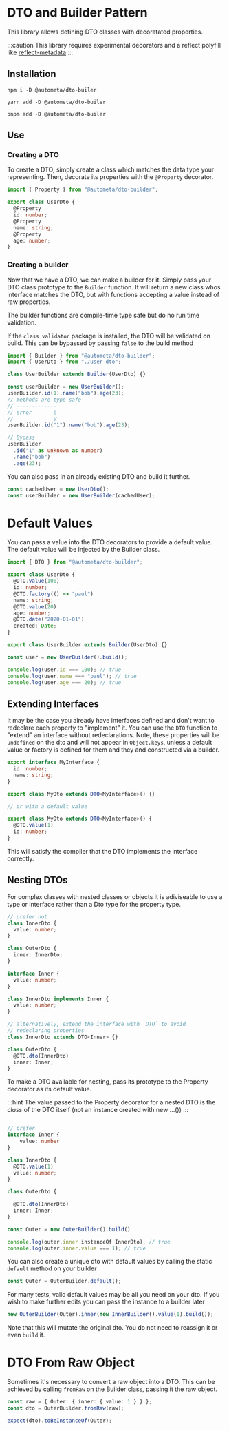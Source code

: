 
# DTO and Builder Pattern

This library allows defining DTO classes with decoratated properties.

:::caution
This library requires experimental decorators and a reflect polyfill
like [reflect-metadata](https://www.npmjs.com/package/reflect-metadata)
:::

## Installation

<Tabs>
  <TabItem value="npm" label="NPM">

    npm i -D @autometa/dto-builer

  </TabItem>

  <TabItem value="yarn" label="YARN">

    yarn add -D @autometa/dto-builer

  </TabItem>
  
  <TabItem value="pnpm" label="PNPM">

    pnpm add -D @autometa/dto-builer

  </TabItem>

</Tabs>

## Use

### Creating a DTO

To create a DTO, simply create a class which matches the data type your
representing. Then, decorate its properties with the `@Property` decorator.

```ts
import { Property } from "@autometa/dto-builder";

export class UserDto {
  @Property
  id: number;
  @Property
  name: string;
  @Property
  age: number;
}
```

### Creating a builder

Now that we have a DTO, we can make a builder for it. Simply pass
your DTO class prototype to the `Builder` function. It will return a new
class whos interface matches the DTO, but with functions accepting a value
instead of raw properties.

The builder functions are compile-time type safe but do no
run time validation.

If the `class validator` package is installed, the DTO will be validated on build. This can be bypassed by passing `false` to the build method

```ts
import { Builder } from "@autometa/dto-builder";
import { UserDto } from "./user-dto";

class UserBuilder extends Builder(UserDto) {}

const userBuilder = new UserBuilder();
userBuilder.id(1).name("bob").age(23);
// methods are type safe
// -------------
// error       |
//             V
userBuilder.id("1").name("bob").age(23);

// Bypass
userBuilder
  .id("1" as unknown as number)
  .name("bob")
  .age(23);
```

You can also pass in an already existing DTO and build it
further.

```ts
const cachedUser = new UserDto();
const userBuilder = new UserBuilder(cachedUser);
```

# Default Values

You can pass a value into the DTO decorators to provide a default value.
The default value will be injected by the Builder class.

```ts
import { DTO } from "@autometa/dto-builder";

export class UserDto {
  @DTO.value(100)
  id: number;
  @DTO.factory(() => "paul")
  name: string;
  @DTO.value(20)
  age: number;
  @DTO.date("2020-01-01")
  created: Date;
}

export class UserBuilder extends Builder(UserDto) {}

const user = new UserBuilder().build();

console.log(user.id === 100); // true
console.log(user.name === "paul"); // true
console.log(user.age === 20); // true
```

## Extending Interfaces

It may be the case you already have interfaces defined and don't want
to redeclare each property to "implement" it. You can use the `DTO`
function to "extend" an interface without redeclarations. Note,
these properties will be `undefined` on the dto and will not appear
in `Object.keys`, unless a default value or factory is defined for them and they
and constructed via a builder.

```ts
export interface MyInterface {
  id: number;
  name: string;
}

export class MyDto extends DTO<MyInterface>() {}

// or with a default value

export class MyDto extends DTO<MyInterface>() {
  @DTO.value(1)
  id: number;
}
```

This will satisfy the compiler that the DTO implements the interface correctly.

## Nesting DTOs

For complex classes with nested classes or objects it is adiviseable to use a type
or interface rather than a Dto type for the property type.

```ts
// prefer not
class InnerDto {
  value: number;
}

class OuterDto {
  inner: InnerDto;
}

interface Inner {
  value: number;
}

class InnerDto implements Inner {
  value: number;
}

// alternatively, extend the interface with `DTO` to avoid
// redeclaring properties
class InnerDto extends DTO<Inner> {}

class OuterDto {
  @DTO.dto(InnerDto)
  inner: Inner;
}
```

To make a DTO available for nesting, pass its prototype to the Property decorator
as its default value.

:::hint
The value passed to the Property decorator for a nested DTO is the _class_
of the DTO itself (not an instance created with new ...())
:::

```ts

// prefer
interface Inner {
    value: number
}

class InnerDto {
  @DTO.value(1)
  value: number;
}

class OuterDto {

  @DTO.dto(InnerDto)
  inner: Inner;
}

const Outer = new OuterBuilder().build()

console.log(outer.inner instanceOf InnerDto); // true
console.log(outer.inner.value === 1); // true
```

You can also create a unique dto with default values by calling the static `default`
method on your builder

```ts
const Outer = OuterBuilder.default();
```

For many tests, valid default values may be all you need on your dto. If
you wish to make further edits you can pass the instance to a builder later

```ts
new OuterBuilder(Outer).inner(new InnerBuilder().value(1).build());
```

Note that this will mutate the original dto. You do not need to reassign it or
even `build` it.

# DTO From Raw Object

Sometimes it's necessary to convert a raw object into a DTO. This can be achieved by
calling `fromRaw` on the Builder class, passing it the raw object.

```ts
const raw = { Outer: { inner: { value: 1 } } };
const dto = OuterBuilder.fromRaw(raw);

expect(dto).toBeInstanceOf(Outer);
```
